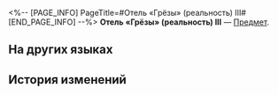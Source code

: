 <%-- [PAGE_INFO]
PageTitle=#Отель «Грёзы» (реальность) III#
[END_PAGE_INFO] --%>
{{Предмет Инфобокс
|id          = 252453
|Изображение = Предмет Отель «Грёзы» (реальность) III.png
|Тип         = 
|Инвентарь   = 
|Редкость    = 5
|Эффект      = 
|Описание    = Соберите набор карточек воспоминаний, чтобы получить усиление.
}}
{{Описание|Ваши воспоминания об Освоении могут стать источником вдохновения для игры.}}
'''Отель «Грёзы» (реальность) III''' — [[Предмет]].

==На других языках==
{{На других языках
|en   = The Reverie (Reality) III
|zhs  = 「白日梦」酒店·现实-Ⅲ
|zht  = 「白日夢」飯店•現實-Ⅲ
|ja   = 「ホテル・レバリー」・現実-III
|ko   = 「레버리」 호텔•현실-Ⅲ
|es   = Hotel Fantasía&nbsp;III
|fr   = Hôtel Rêverie de la réalité (III)
|ru   = Отель «Грёзы» (реальность) III
|th   = โรงแรม "Reverie" - ความจริง III
|vi   = Khách Sạn Mộng Mơ-Hiện Thực-III
|de   = Hotel Reverie (Realität) (III)
|id   = "Reverie" Hotel - Dunia Nyata III
|pt   = O Devaneio (Realidade) III
}}

==История изменений==
{{История изменений|3.5}}